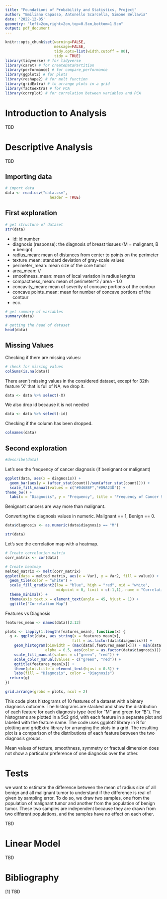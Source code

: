 ```yaml
---
title: "Foundations of Probability and Statistics, Project"
author: "Emiliano Capasso, Antonello Scarcella, Simone Bellavia"
date: '2022-12-05'
geometry: "left=2cm,right=2cm,top=0.5cm,bottom=1.5cm"
output: pdf_document
---
```


```r
knitr::opts_chunk$set(warning=FALSE,
                      message=FALSE,
                      tidy.opts=list(width.cutoff = 80),
                      tidy = TRUE)
library(tidyverse) # for tidyverse
library(caret) # for createDataPartition
library(performance) # for compare_performance
library(ggplot2) # for plots
library(reshape2) # for melt function
library(gridExtra) # to arrange plots in a grid 
library(factoextra) # for PCA
library(corrplot) # for correlation between variables and PCA
```

# Introduction to Analysis

TBD

# Descriptive Analysis

TBD

## Importing data

```r
# import data
data <- read.csv("data.csv",
                    header = TRUE)
```

## First exploration

```r
# get structure of dataset
str(data)
```

- id: id number
- diagnosis (response): the diagnosis of breast tissues (M = malignant, B = benign)
- radius_mean: mean of distances from center to points on the perimeter
- texture_mean: standard deviation of gray-scale values
- perimeter_mean: mean size of the core tumor
- area_mean: //
- smoothness_mean: mean of local variation in radius lengths
- compactness_mean: mean of perimeter^2 / area - 1.0
- concavity_mean: mean of severity of concave portions of the contour
- concave points_mean: mean for number of concave portions of the contour
- ecc.

```r
# get summary of variables
summary(data)
```

```r
# getting the head of dataset
head(data)
```

## Missing Values

Checking if there are missing values:

```r
# check for missing values
colSums(is.na(data))
```

There aren't missing values in the considered dataset, except for 32th feature 'X' that is full of NA, we drop it.

```r
data <- data %>% select(-X)
```

We also drop id because it is not needed

```r
data <- data %>% select(-id)
```

Checking if the column has been dropped.

```r
colnames(data)
```

## Second exploration

```r
#describe(data)
```

Let's see the frequency of cancer diagnosis (if benignant or malignant)

```r
ggplot(data, aes(x = diagnosis)) + 
  geom_bar(aes(y = (after_stat(count))/sum(after_stat(count)))) + 
  scale_fill_manual(values = c("#0468BF","#D9A23D")) + 
theme_bw() +
  labs(x = "Diagnosis", y = "Frequency", title = "Frequency of Cancer Stages")
```

Benignant cancers are way more than malignant.

Converting the diagnosis values in numeric. Malignant == 1, Benign == 0.

```r
data$diagnosis <- as.numeric(data$diagnosis == "M")

str(data)
```

Let's see the correlation map with a heatmap.

```r
# Create correlation matrix
corr_matrix <- cor(data)

# Create heatmap
melted_matrix <- melt(corr_matrix)
ggplot(data = melted_matrix, aes(x = Var1, y = Var2, fill = value)) +
  geom_tile(color = "white") +
  scale_fill_gradient2(low = "blue", high = "red", mid = "white",
                       midpoint = 0, limit = c(-1,1), name = "Correlation") +
  theme_minimal() +
  theme(axis.text.x = element_text(angle = 45, hjust = 1)) +
  ggtitle("Correlation Map")
```

Features vs Diagnosis

```r
features_mean <- names(data)[2:12]

plots <- lapply(1:length(features_mean), function(x) {
  g <- ggplot(data, aes_string(x = features_mean[x], 
                              fill = as.factor(data$diagnosis))) +
    geom_histogram(binwidth = (max(data[,features_mean[x]]) - min(data[,features_mean[x]]))/50, 
                  alpha = 0.5, aes(color = as.factor(data$diagnosis))) +
    scale_fill_manual(values = c("green", "red")) +
    scale_color_manual(values = c("green", "red")) +
    ggtitle(features_mean[x]) +
    theme(plot.title = element_text(hjust = 0.5)) +
    labs(fill = "Diagnosis", color = "Diagnosis")
  return(g)
})

grid.arrange(grobs = plots, ncol = 2)
```

This code plots histograms of 10 features of a dataset with a binary diagnosis outcome. 
The histograms are stacked and show the distribution of each feature for each diagnosis type (red for "M" and green for "B"). 
The histograms are plotted in a 5x2 grid, with each feature in a separate plot and labeled with the feature name. 
The code uses ggplot2 library in R for plotting and gridExtra library for arranging the plots in a grid.
The resulting plot is a comparison of the distributions of each feature between the two diagnosis groups.

Mean values of texture, smoothness, symmetry or fractual dimension does not show a particular preference of one diagnosis over the other. 

# Tests

we want to estimate the difference between the mean of radius size of all benign and all malignant
tumor to understand if the difference is real of given by sampling error. To do so, we draw two samples, one from the population of malignant tumor and another
from the population of benign tumor. These two samples are independent because they
are drawn from two different populations, and the samples have no effect on each other.

TBD

# Linear Model

TBD

# Bibliography

[1] TBD
